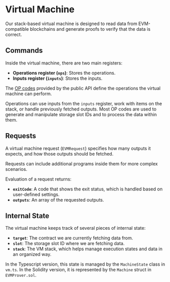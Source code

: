 # Virtual Machine

Our stack-based virtual machine is designed to read data from EVM-compatible blockchains and generate proofs to verify that the data is correct.

## Commands

Inside the virtual machine, there are two main registers:

- **Operations register (`ops`)**: Stores the operations.
- **Inputs register (`inputs`)**: Stores the inputs.

The [OP codes](/op-code-reference) provided by the public API define the operations the virtual machine can perform.

Operations can use inputs from the `inputs` register, work with items on the stack, or handle previously fetched outputs. Most OP codes are used to generate and manipulate storage slot IDs and to process the data within them.

## Requests

A virtual machine request (`EVMRequest`) specifies how many outputs it expects, and how those outputs should be fetched.

Requests can include additional programs inside them for more complex scenarios.

Evaluation of a request returns:

- **`exitCode`**: A code that shows the exit status, which is handled based on user-defined settings.
- **`outputs`**: An array of the requested outputs.

## Internal State

The virtual machine keeps track of several pieces of internal state:

- **`target`**: The contract we are currently fetching data from.
- **`slot`**: The storage slot ID where we are fetching data.
- **`stack`**: The VM stack, which helps manage execution states and data in an organized way.

In the Typescript version, this state is managed by the `MachineState` class in `vm.ts`. In the Solidity version, it is represented by the `Machine` struct in `EVMProver.sol`.